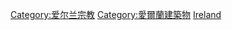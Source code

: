{{Commons category|Religious buildings in Ireland}}

[[Category:爱尔兰宗教|Category:爱尔兰宗教]]
[[Category:愛爾蘭建築物|Category:愛爾蘭建築物]]
[[Category:歐洲宗教場所|Ireland]]